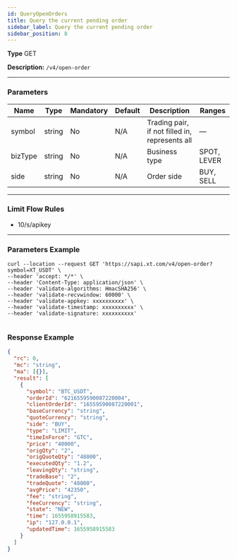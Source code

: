 ```yaml
---
id: QueryOpenOrders
title: Query the current pending order
sidebar_label: Query the current pending order
sidebar_position: 8
---
```


**Type** GET

**Description:** `/v4/open-order`

---

### Parameters

| Name | Type | Mandatory | Default | Description | Ranges |
| --- | --- | --- | --- | --- | --- |
| symbol | string | No | N/A | Trading pair, if not filled in, represents all | — |
| bizType | string | No | N/A | Business type | SPOT, LEVER |
| side | string | No | N/A | Order side | BUY, SELL |

---

### Limit Flow Rules

- 10/s/apikey

---

### Parameters Example

```
curl --location --request GET 'https://sapi.xt.com/v4/open-order?symbol=XT_USDT' \
--header 'accept: */*' \
--header 'Content-Type: application/json' \
--header 'validate-algorithms: HmacSHA256' \
--header 'validate-recvwindow: 60000' \
--header 'validate-appkey: xxxxxxxxxx' \
--header 'validate-timestamp: xxxxxxxxxx' \
--header 'validate-signature: xxxxxxxxxx'


```

### Response Example

```json title="Response"
{
  "rc": 0,
  "mc": "string",
  "ma": [{}],
  "result": [
    {
      "symbol": "BTC_USDT",
      "orderId": "6216559590087220004",
      "clientOrderId": "16559590087220001",
      "baseCurrency": "string",
      "quoteCurrency": "string",
      "side": "BUY",
      "type": "LIMIT",
      "timeInForce": "GTC",
      "price": "40000",
      "origQty": "2",
      "origQuoteQty": "48000",
      "executedQty": "1.2",
      "leavingQty": "string",
      "tradeBase": "2",
      "tradeQuote": "48000",
      "avgPrice": "42350",
      "fee": "string",
      "feeCurrency": "string",
      "state": "NEW",
      "time": 1655958915583,
      "ip": "127.0.0.1",
      "updatedTime": 1655958915583
    }
  ]
}
```
